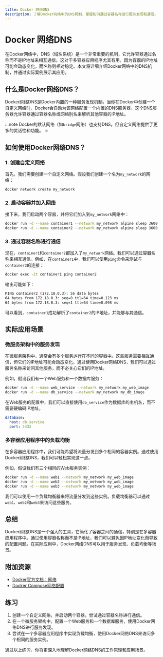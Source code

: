 ```yaml
---
title: Docker 网络DNS
description: 了解Docker网络中的DNS机制，掌握如何通过容器名称进行服务发现和通信。
---
```


# Docker 网络DNS

在Docker网络中，DNS（域名系统）是一个非常重要的机制，它允许容器通过名称而不是IP地址来相互通信。这对于多容器应用程序尤其有用，因为容器的IP地址可能会动态变化，而名称则相对稳定。本文将详细介绍Docker网络中的DNS机制，并通过实际案例展示其应用。

## 什么是Docker网络DNS？

Docker网络DNS是Docker内置的一种服务发现机制。当你在Docker中创建一个自定义网络时，Docker会自动为该网络配置一个内置的DNS服务器。这个DNS服务器允许容器通过容器名称或网络别名来解析其他容器的IP地址。

:::note
Docker的默认网络（如`bridge`网络）也支持DNS，但自定义网络提供了更多的灵活性和功能。
:::

## 如何使用Docker网络DNS？

### 1. 创建自定义网络

首先，我们需要创建一个自定义网络。假设我们创建一个名为`my_network`的网络：

```bash
docker network create my_network
```

### 2. 启动容器并加入网络

接下来，我们启动两个容器，并将它们加入到`my_network`网络中：

```bash
docker run -d --name container1 --network my_network alpine sleep 3600
docker run -d --name container2 --network my_network alpine sleep 3600
```

### 3. 通过容器名称进行通信

现在，`container1`和`container2`都加入了`my_network`网络。我们可以通过容器名称来相互通信。例如，在`container1`中，我们可以使用`ping`命令来测试与`container2`的连接：

```bash
docker exec -it container1 ping container2
```

输出可能如下：

```bash
PING container2 (172.18.0.3): 56 data bytes
64 bytes from 172.18.0.3: seq=0 ttl=64 time=0.123 ms
64 bytes from 172.18.0.3: seq=1 ttl=64 time=0.098 ms
```

可以看到，`container1`成功解析了`container2`的IP地址，并能够与其通信。

## 实际应用场景

### 微服务架构中的服务发现

在微服务架构中，通常会有多个服务运行在不同的容器中。这些服务需要相互通信，但它们的IP地址可能会动态变化。通过使用Docker网络DNS，我们可以通过服务名称来访问其他服务，而不必关心它们的IP地址。

例如，假设我们有一个Web服务和一个数据库服务：

```bash
docker run -d --name web_service --network my_network my_web_image
docker run -d --name db_service --network my_network my_db_image
```

在Web服务的配置中，我们可以直接使用`db_service`作为数据库的主机名，而不需要硬编码IP地址。

```yaml
database:
  host: db_service
  port: 5432
```

### 多容器应用程序中的负载均衡

在多容器应用程序中，我们可能希望将流量分发到多个相同的容器实例。通过使用Docker网络DNS，我们可以轻松实现这一点。

例如，假设我们有三个相同的Web服务实例：

```bash
docker run -d --name web1 --network my_network my_web_image
docker run -d --name web2 --network my_network my_web_image
docker run -d --name web3 --network my_network my_web_image
```

我们可以使用一个负载均衡器来将流量分发到这些实例。负载均衡器可以通过`web1`、`web2`和`web3`来访问这些服务。

## 总结

Docker网络DNS是一个强大的工具，它简化了容器之间的通信，特别是在多容器应用程序中。通过使用容器名称而不是IP地址，我们可以避免因IP地址变化而导致的配置问题。在实际应用中，Docker网络DNS可以用于服务发现、负载均衡等场景。

## 附加资源

- [Docker官方文档：网络](https://docs.docker.com/network/)
- [Docker Compose网络配置](https://docs.docker.com/compose/networking/)

## 练习

1. 创建一个自定义网络，并启动两个容器。尝试通过容器名称进行通信。
2. 在一个微服务架构中，配置一个Web服务和一个数据库服务，使用Docker网络DNS进行服务发现。
3. 尝试在一个多容器应用程序中实现负载均衡，使用Docker网络DNS来访问多个相同的服务实例。

通过以上练习，你将更深入地理解Docker网络DNS的工作原理和应用场景。